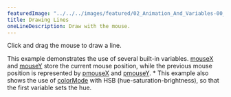 ---
featuredImage: "../../../images/featured/02_Animation_And_Variables-00_Drawing_Lines-thumbnail.png"
title: Drawing Lines
oneLineDescription: Draw with the mouse.
---

Click and drag the mouse to draw a line.

This example demonstrates the use of several built-in
variables.
<a href="https://p5js.org/reference/#/p5/mouseX">mouseX</a>
and
<a href="https://p5js.org/reference/#/p5/mouseY">mouseY</a>
store the current mouse position, while the
previous mouse position is represented by
<a href="https://p5js.org/reference/#/p5/pmouseX">pmouseX</a>
and
<a href="https://p5js.org/reference/#/p5/pmouseY">pmouseY</a>.
 *
This example also shows the use of
<a href="https://p5js.org/reference/#/p5/colorMode">colorMode</a> with HSB
(hue-saturation-brightness), so that the first variable sets the hue.